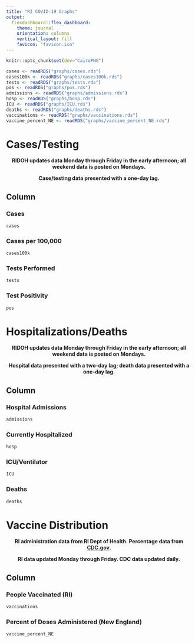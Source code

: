 ```yaml
---
title: "RI COVID-19 Graphs"
output: 
  flexdashboard::flex_dashboard:
    theme: journal
    orientation: columns
    vertical_layout: fill
    favicon: "favicon.ico"
---
```


```r
knitr::opts_chunk$set(dev="CairoPNG")
```

```r
cases <- readRDS("graphs/cases.rds")
cases100k <- readRDS("graphs/cases100k.rds")
tests <- readRDS("graphs/tests.rds")
pos <- readRDS("graphs/pos.rds")
admissions <- readRDS("graphs/admissions.rds")
hosp <- readRDS("graphs/hosp.rds")
ICU <- readRDS("graphs/ICU.rds")
deaths <- readRDS("graphs/deaths.rds")
vaccinations <- readRDS("graphs/vaccinations.rds")
vaccine_percent_NE <- readRDS("graphs/vaccine_percent_NE.rds")
```

Cases/Testing
===

<center> **RIDOH updates data Monday through Friday in the early afternoon; all weekend data is posted on Mondays.**

**Case/testing data presented with a one-day lag.** </center>

Column {.tabset}
---

### Cases

```r
cases
```

### Cases per 100,000

```r
cases100k
```

### Tests Performed

```r
tests
```

### Test Positivity

```r
pos
```

Hospitalizations/Deaths
===

<center>**RIDOH updates data Monday through Friday in the early afternoon; all weekend data is posted on Mondays.**

**Hospital data presented with a two-day lag; death data presented with a one-day lag.**</center>

Column {.tabset}
---

### Hospital Admissions

```r
admissions
```

### Currently Hospitalized

```r
hosp
```

### ICU/Ventilator

```r
ICU
```

### Deaths

```r
deaths
```


Vaccine Distribution
===


<center> **RI administration data from RI Dept of Health. Percentage data from [CDC.gov](https://cdc.gov).**

**RI data updated Monday through Friday. CDC data updated daily.** </center>

Column {.tabset}
---

### People Vaccinated (RI)

```r
vaccinations
```


### Percent of Doses Administered (New England)

```r
vaccine_percent_NE
```

